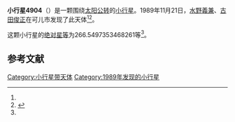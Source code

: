 {{Infobox planet
| bgcolour = #FFFFC0
| name = 4904 Makio
| symbol = 
| image = 
| caption = 
| discovery = yes
| discovery_ref = 
| discoverer = [[水野義兼|水野義兼]]、[[古田俊正|古田俊正]]
| discovery_site = [[可儿市|可儿市]] 
| discovered = 1989年11月21日
| designations = yes
| mp_name = 
| named_after = 
| alt_names = 1989 WZ/ 1974 TB / 1974 WC / 1980 KF2
| mp_category = [[主带小行星|主带小行星]]
| orbit_ref = <ref name="a">[http://ssd.jpl.nasa.gov/sbdb.cgi?sstr=4904 4904 Makio] {{Wayback|url=http://ssd.jpl.nasa.gov/sbdb.cgi?sstr=4904 |date=20201124011042 }}，小行星數據庫瀏覽器（JPL Small-Body Database Browser）－[[美国国家航空航天局|美国国家航空航天局]]喷气推进实验室</ref>
| epoch = 2456400.5 (2013年4月18日更新)
| aphelion = {{convert|2.697473683965515|AU|km|3|abbr=on|lk=out}}
| perihelion = {{convert|2.080712864730555|AU|km|3|abbr=on}}
| semimajor = {{convert|2.389093274348035|AU|km|3|abbr=on}}
| eccentricity = 0.12907843
| period = 1348.80164 [[日|日]]<br />3.69[[儒略年|儒略年]]
| avg_speed = 
| inclination = 10.11719502041425
| asc_node = 228.9814070377545
| mean_anomaly = 
| arg_peri = 266.5497353468261
| satellites = 
| physical_characteristics = yes
| dimensions = 
| mass = 
| density = 
| surface_grav = 
| escape_velocity = 
| sidereal_day = 
| axial_tilt = 
| pole_ecliptic_lat = 
| pole_ecliptic_lon = 
| albedo = 
| temperatures= 
| temp_name1 = 
| mean_temp_1 = 
| max_temp_1 = 
| temp_name2 = 
| max_temp_2 = 
| spectral_type = 
| abs_magnitude = 266.5497353468261
}}

'''小行星4904'''（{{lang-en|4904 Makio}}）是一颗围绕[[太阳|太阳]][[公转|公转]]的[[小行星|小行星]]。1989年11月21日，[[水野義兼|水野義兼]]、[[古田俊正|古田俊正]]在可儿市发现了此天体<ref name="a" /><ref>{{cite news|title=小行星列表|url=http://cfa-www.harvard.edu/iau/lists/NumberedMPs.txt|accessdate=2013-07-08|newspaper=哈佛大学|archive-date=2008-05-17|archive-url=https://web.archive.org/web/20080517010638/http://cfa-www.harvard.edu/iau/lists/NumberedMPs.txt|dead-url=no}}</ref>。

这颗小行星的[[绝对星等|绝对星等]]为266.5497353468261等<ref name="a" />。

==参考文献==
{{reflist}}
{{Minor Planet Number|[[小行星4903|小行星4903]]|[[小行星4905|小行星4905]]}}

{{小天体}}

[[Category:小行星带天体|Category:小行星带天体]]
[[Category:1989年发现的小行星|Category:1989年发现的小行星]]

{{asteroid-stub}}